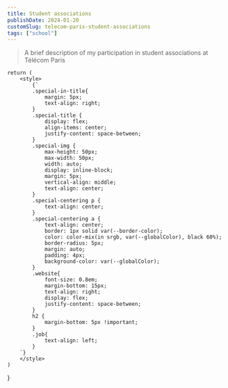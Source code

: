 ```yaml
---
title: Student associations
publishDate: 2024-01-20
customSlug: telecom-paris-student-associations
tags: ["school"]
---
```


> A brief description of my participation in student associations at Télécom Paris

    return (
        <style>
            {`
            .special-in-title{
                margin: 5px;
                text-align: right;
            }
            .special-title {
                display: flex;
                align-items: center;
                justify-content: space-between;
            }
            .special-img {
                max-height: 50px;
                max-width: 50px;
                width: auto;
                display: inline-block;
                margin: 5px;
                vertical-align: middle;
                text-align: center;
            }
            .special-centering p {
                text-align: center;
            }
            .special-centering a {
                text-align: center;
                border: 1px solid var(--border-color);
                color: color-mix(in srgb, var(--globalColor), black 60%);
                border-radius: 5px;
                margin: auto;
                padding: 4px;
                background-color: var(--globalColor);
            }
            .website{
                font-size: 0.8em;
                margin-bottom: 15px;
                text-align: right;
                display: flex;
                justify-content: space-between;
            }
            h2 {
                margin-bottom: 5px !important;
            }
            .job{
                text-align: left;
            }
        `}
        </style>
    )
}


<Style />


    const link = "https://bel-art.github.io/telecom-logos/"
    return (
        <div className="special-title">
            <a href={link} target="_blank">
                {src && (
                    <Image src={src} alt="logo" className="special-img" height={200} />
                )}
            </a>
            <span className="special-in-title">
                {children}
            </span>
        </div>
    )
}


    return (
        <div class="website">
            <div class="job">{job}</div>
            <div>{children}</div>
        </div>
    )
}


Student associations are a major part of life at Télécom Paris. Since I started my studies in 2021, I have been involved in several associations. They are a great way to meet new people, learn new things, and have fun, of course!

<Space />


## <CustomImg src={LogoForumTelecomParis}> Forum Télécom Paris</CustomImg>

<Website job={"Member - Website and logistics departments"} >https://forumtelecomparis.fr/</Website>

The "Forum Télécom Paris" association, consisting of around 40 students, organizes an annual recruitment day at Télécom Paris. This was one of the first associations I joined because the mandate starts and ends with the Forum (usually in November). I was in charge of the website and the IT department.

The website was built with Django, PostgreSQL, and Redis. I say "was" because there are a lot of complaints about the difficulty of Django (in fact, it's not difficult; you just need to know a lot about it and spend - too much - time digging into the documentation).

I didn't work much on the website, but I made some useful changes, such as:

- Creating a `docker-compose` file to greatly improve the development experience
- Stopping the use of npm to build the styles and using a simple pythonic library instead

I was also involved in the design and logistics departments. One of my best contributions was updating the logos (I just changed a color - as requested, but now there are [many combinations](https://github.com/Forum-Telecom-Paris/logos/releases)).

<Space />


## <CustomImg src={LogoRezel}>Rezel</CustomImg>

<Website job={"Board Member"} >https://rezel.net</Website>

Rezel is an association that provides services for Télécom Paris associations and students (cloud storage, communication, web hosting, etc.).

I have been a member of Rezel since the start of my studies at Télécom Paris, and I was part of the board for the 2022-2023 mandate.

In 2023, Rezel is now officially (again!) an Internet service provider for the students near Télécom Paris: [fai.rezel.net](https://fai.rezel.net/)!

At Rezel, I created a club in honor of the great [Fabrice Bellard](https://bellard.org), named the "Bel Art" Club - founded in January 2022 (`CA_Rezel_2022-01-25`) and ended in September 2023 (`CA_Rezel_2023-09-16`). The club is still alive (really?) here: [bel-art.github.io](https://bel-art.github.io/).

<Space />


## <CustomImg src={LogoMAD}>MaD - Make a Difference</CustomImg>

<Website job={"Member - Head of the compost division"}>https://mad.telecom-paris.fr</Website>

I was in charge of the compost department at the MaD association (Télécom Paris sustainable development association).

Note that I will always think the current logo is hideous, [I made a better one](https://n4n5.dev/articles/logo-mad) (of course), but they didn't want to change it.

<Space />


## <CustomImg src={LogoBDA}> BDA - Arts Office - "Bureau Des Arts"</CustomImg>

<Website job={"IT helper"} />

I wasn't heavily involved in the BDA, but I created a website (a tiny landing page) and a logo animation for them.

<Space />


## <CustomImg src={LogoKFT}>KFT</CustomImg>

<Website job={"Member - 'Mickaël Mazars' division"}>https://kft.telecom-paris.fr</Website>

KFT stands for "Kebab Factory Télécom," so you can easily understand what it's about. This association creates events where everybody can enjoy a great time and savor a delightful kebab! 🥙😋

Legend says that Mickaël Mazars was once the best man and savior of KFT and I took his place!

My actions in KFT included maintaining the website (and doing a little rewrite). I also happened to fix some equipment!

Website: [kft.telecom-paris.fr](https://kft.telecom-paris.fr)

<Space />


## <CustomImg src={LogoTelecomEtude}> Telecom Etude - The Junior Enterprise of Télécom Paris</CustomImg>

<Website job={"Member (JET) - IT division"}>https://telecom-etude.fr</Website>

Telecom Etude, the [junior enterprise](https://en.wikipedia.org/wiki/Junior_enterprise) specializing in new technologies, has over 42 years of experience in various fields!

Telecom Etude is one of the most serious associations, which is quite normal because it acts like a company (recruiting people for missions).

My principal mission was to create a new, clean website (from scratch). As it is mostly a static website, I used [Astro](https://astro.build) to generate the pages. Note that the repo is mostly public: [github.com/telecom-etude/website](https://github.com/telecom-etude/website)!

I also participated as a developer for a mission (more info [here](https://n4n5.dev/history/telecom-etude-mission/)).

Do you have a project? Contact Telecom Etude here: [telecom-etude.fr](https://telecom-etude.fr)

<Space />


## <CustomImg src={LogoTelecomBusinessAndFinance}>TBF - Télécom Business and Finance</CustomImg>

<Website>https://telecom-business-finance.com</Website>

Was I in TBF? No. Did I take some pictures for them? Yes.

<Space />


## <CustomImg src={LogoBDS}>BDS - Sports Office - "Bureau Des Sports"</CustomImg>

<Website job={"Member - Medias and IT divisions"}>https://bds-telecom-paris.fr</Website>

My role in the BDS was to create the website and manage media coverage (photo and video) of events.

A legend says that the BDS and websites are not friendly because every year the team decides to change the website.

On my side, the old website wasn't working anymore, so I created a new one using Node.js, Svelte, and MongoDB. I even created pull requests to npm packages to update some open source packages I used! But as the legend says, the new team decided to just do another website - and you can't really do anything about it.

<Space />


## <CustomImg src={LogoTSM}>TSM - Télécom Sound & Magic</CustomImg>

<Website job={"Member"}>https://tsm-tp.fr</Website>

TSM is the DJ, sound, and lights association of Télécom Paris. TSM also provides services!

Boom boom in the ears!

<Space />


## <CustomImg src={LogoSnax}>Snax</CustomImg>

<Website job={"Director/Head of website department"}>https://snax.rezel.net</Website>

Snax is the legendary club with countless departments.

To enter it, you need to create a new department and pursue a related quest. Mine was to create the website department by launching the Snax website [snax.rezel.net](https://snax.rezel.net) (try to count departments - not really updated anymore).

<Space />


## <CustomImg src={LogoComete}>Comète</CustomImg>

<Website job={"Board member - IT and Equipment Manager"}>https://comete-tp.fr</Website>

Comète is an audiovisual and communication association (some say it's the best association at Télécom Paris).

I was responsible for:
- The IT department (maintaining the website and creating an archiving system)
- The equipment

Did you know Comète produces approximately 2+TB of data per year (videos, photos, etc.)?!

Comète also undertakes missions to cover certain events! Contact us at [comete-tp.fr](https://comete-tp.fr)

<Space />


## <CustomImg src={LogoLH}>LH - Weekly Letter - "Lettre Hebdomadaire"</CustomImg>

<Website job={"IT Helper"}>https://lh.rezel.net</Website>

I don't really know if I could say I'm part of the LH, but if this [major thing](https://github.com/lettre-hebdomadaire/lettre-hebdomadaire.github.io/pull/5) exists (thanks to [Astro](https://astro.build)), I guess we can say so. Thanks to solid fellows who resurrected the LH (yes, it died several times - long story), we now have a solid editorial team (weekly memes are unmatched - thanks for that).

In the beginning, the LH was in paper format and you can find some remnants if you dig in the right places at Télécom! Nowadays it has been digitalized and you can read it online ([auto-deployed from the repo](https://github.com/lettre-hebdomadaire/lettre-hebdomadaire.github.io/actions) sir🫡): [link to github repo](https://github.com/lettre-hebdomadaire/lettre-hebdomadaire.github.io).

<Space />

## General Good Practices

Here are some good practices I have learned during my time in associations:

- This repo could be useful for future years https://bel-art.github.io/telecom-logos/ (if it's maintained)
- If the association keeps your work, think about how you would like future people to see it: documentation and explanation, date, the five [5 Ws](https://en.wikipedia.org/wiki/Five_Ws)
- Always date the work, outside (name of file) and inside (in the corner on a poster, by mentioning it in the video, etc.). It's a little thing, but it's important.
- Remember that now we save a lot of things with technology (which wasn't the case before, that's why we don't have a lot of association archives), so it's important to keep a trace of what has been done, noting what worked and what didn't.
- Help and take the time to explain to others (and next) members and always ask if they understand what you are explaining.
- Appreciate your work, you did it, be proud of it.

You can find more information about associations and more on the [CHAT](https://chat.rezel.net) ("chat" means "cat" but the initials of "CHAT" stand for "Conservation of the Associative History of Télécom").
